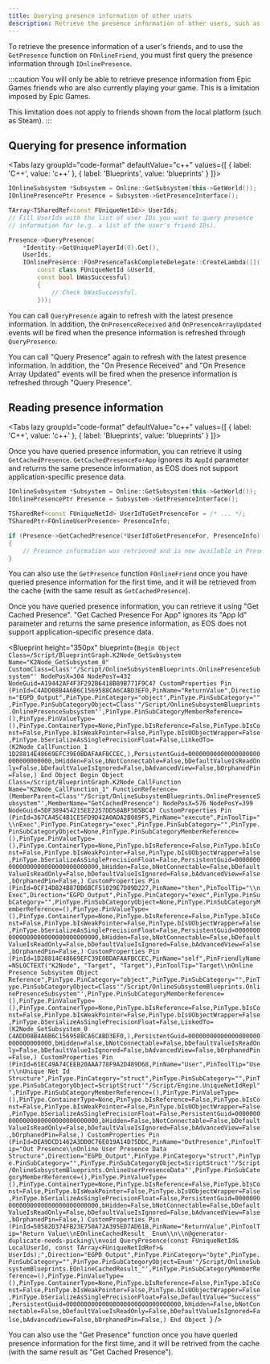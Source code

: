 ```yaml
---
title: Querying presence information of other users
description: Retrieve the presence information of other users, such as a player's friends.
---
```



To retrieve the presence information of a user's friends, and to use the `GetPresence` function on `FOnlineFriend`, you must first query the presence information through `IOnlinePresence`.

:::caution
You will only be able to retrieve presence information from Epic Games friends who are also currently playing your game. This is a limitation imposed by Epic Games.

This limitation does not apply to friends shown from the local platform (such as Steam).
:::

## Querying for presence information

<Tabs lazy groupId="code-format" defaultValue="c++" values={[ { label: 'C++', value: 'c++' }, { label: 'Blueprints', value: 'blueprints' } ]}>
<TabItem value="c++">

```cpp
IOnlineSubsystem *Subsystem = Online::GetSubsystem(this->GetWorld());
IOnlinePresencePtr Presence = Subsystem->GetPresenceInterface();

TArray<TSharedRef<const FUniqueNetId>> UserIds;
// Fill UserIds with the list of user IDs you want to query presence
// information for (e.g. a list of the user's friend IDs).

Presence->QueryPresence(
    *Identity->GetUniquePlayerId(0).Get(),
    UserIds,
    IOnlinePresence::FOnPresenceTaskCompleteDelegate::CreateLambda([](
        const class FUniqueNetId &UserId,
        const bool bWasSuccessful)
        {
            // Check bWasSuccessful.
        }));
```

You can call `QueryPresence` again to refresh with the latest presence information. In addition, the `OnPresenceReceived` and `OnPresenceArrayUpdated` events will be fired when the presence information is refreshed through `QueryPresence`.

</TabItem>
<TabItem value="blueprints">
<Blueprint height="350px" blueprint={`Begin Object Class=/Script/BlueprintGraph.K2Node_GetSubsystem Name="K2Node_GetSubsystem_0"
   CustomClass=Class'"/Script/OnlineSubsystemBlueprints.OnlinePresenceSubsystem"'
   NodePosX=304
   NodePosY=432
   NodeGuid=A19442AF4F3F292B6418B89B771F9C47
   CustomProperties Pin (PinId=C4ADD08B4A6B6C1569588CA6CABD3EF0,PinName="ReturnValue",Direction="EGPD_Output",PinType.PinCategory="object",PinType.PinSubCategory="",PinType.PinSubCategoryObject=Class'"/Script/OnlineSubsystemBlueprints.OnlinePresenceSubsystem"',PinType.PinSubCategoryMemberReference=(),PinType.PinValueType=(),PinType.ContainerType=None,PinType.bIsReference=False,PinType.bIsConst=False,PinType.bIsWeakPointer=False,PinType.bIsUObjectWrapper=False,PinType.bSerializeAsSinglePrecisionFloat=False,LinkedTo=(K2Node_AsyncAction_1 2911736249BB7ED4D22520B54AA22315,),PersistentGuid=00000000000000000000000000000000,bHidden=False,bNotConnectable=False,bDefaultValueIsReadOnly=False,bDefaultValueIsIgnored=False,bAdvancedView=False,bOrphanedPin=False,)
End Object
Begin Object Class=/Script/BlueprintGraph.K2Node_AsyncAction Name="K2Node_AsyncAction_1"
   ProxyFactoryFunctionName="QueryPresence"
   ProxyFactoryClass=Class'"/Script/OnlineSubsystemBlueprints.OnlinePresenceSubsystemQueryPresence"'
   ProxyClass=Class'"/Script/OnlineSubsystemBlueprints.OnlinePresenceSubsystemQueryPresence"'
   NodePosX=592
   NodePosY=415
   NodeGuid=BD05272A4E9912A0AE1747970D714FAC
   CustomProperties Pin (PinId=B6F524704C0D0EF47DA169BD6B2C48E4,PinName="execute",PinType.PinCategory="exec",PinType.PinSubCategory="",PinType.PinSubCategoryObject=None,PinType.PinSubCategoryMemberReference=(),PinType.PinValueType=(),PinType.ContainerType=None,PinType.bIsReference=False,PinType.bIsConst=False,PinType.bIsWeakPointer=False,PinType.bIsUObjectWrapper=False,PinType.bSerializeAsSinglePrecisionFloat=False,PersistentGuid=00000000000000000000000000000000,bHidden=False,bNotConnectable=False,bDefaultValueIsReadOnly=False,bDefaultValueIsIgnored=False,bAdvancedView=False,bOrphanedPin=False,)
   CustomProperties Pin (PinId=922ABD4C44BA29BFF9BD899EA38C08E3,PinName="then",Direction="EGPD_Output",PinType.PinCategory="exec",PinType.PinSubCategory="",PinType.PinSubCategoryObject=None,PinType.PinSubCategoryMemberReference=(),PinType.PinValueType=(),PinType.ContainerType=None,PinType.bIsReference=False,PinType.bIsConst=False,PinType.bIsWeakPointer=False,PinType.bIsUObjectWrapper=False,PinType.bSerializeAsSinglePrecisionFloat=False,PersistentGuid=00000000000000000000000000000000,bHidden=False,bNotConnectable=False,bDefaultValueIsReadOnly=False,bDefaultValueIsIgnored=False,bAdvancedView=False,bOrphanedPin=False,)
   CustomProperties Pin (PinId=2058F3014310897B196C699225285F31,PinName="OnCallFailed",PinFriendlyName="On Call Failed",PinToolTip="On Call Failed",Direction="EGPD_Output",PinType.PinCategory="exec",PinType.PinSubCategory="",PinType.PinSubCategoryObject=None,PinType.PinSubCategoryMemberReference=(),PinType.PinValueType=(),PinType.ContainerType=None,PinType.bIsReference=False,PinType.bIsConst=False,PinType.bIsWeakPointer=False,PinType.bIsUObjectWrapper=False,PinType.bSerializeAsSinglePrecisionFloat=False,PersistentGuid=00000000000000000000000000000000,bHidden=False,bNotConnectable=False,bDefaultValueIsReadOnly=False,bDefaultValueIsIgnored=False,bAdvancedView=False,bOrphanedPin=False,)
   CustomProperties Pin (PinId=29BD6BB24655308CAADFDDB7BB2FBC0E,PinName="OnPresenceTaskComplete",PinFriendlyName="On Presence Task Complete",PinToolTip="On Presence Task Complete",Direction="EGPD_Output",PinType.PinCategory="exec",PinType.PinSubCategory="",PinType.PinSubCategoryObject=None,PinType.PinSubCategoryMemberReference=(),PinType.PinValueType=(),PinType.ContainerType=None,PinType.bIsReference=False,PinType.bIsConst=False,PinType.bIsWeakPointer=False,PinType.bIsUObjectWrapper=False,PinType.bSerializeAsSinglePrecisionFloat=False,PersistentGuid=00000000000000000000000000000000,bHidden=False,bNotConnectable=False,bDefaultValueIsReadOnly=False,bDefaultValueIsIgnored=False,bAdvancedView=False,bOrphanedPin=False,)
   CustomProperties Pin (PinId=95AA9E5D449FD8335D34958408FDE1C3,PinName="UserId",PinToolTip="User Id\\nUnique Net Id Structure",Direction="EGPD_Output",PinType.PinCategory="struct",PinType.PinSubCategory="",PinType.PinSubCategoryObject=ScriptStruct'"/Script/Engine.UniqueNetIdRepl"',PinType.PinSubCategoryMemberReference=(),PinType.PinValueType=(),PinType.ContainerType=None,PinType.bIsReference=False,PinType.bIsConst=False,PinType.bIsWeakPointer=False,PinType.bIsUObjectWrapper=False,PinType.bSerializeAsSinglePrecisionFloat=False,PersistentGuid=00000000000000000000000000000000,bHidden=False,bNotConnectable=False,bDefaultValueIsReadOnly=False,bDefaultValueIsIgnored=False,bAdvancedView=False,bOrphanedPin=False,)
   CustomProperties Pin (PinId=8BC082094A7FA423115C8B98058C9189,PinName="bWasSuccessful",PinToolTip="Was Successful\\nBoolean",Direction="EGPD_Output",PinType.PinCategory="bool",PinType.PinSubCategory="",PinType.PinSubCategoryObject=None,PinType.PinSubCategoryMemberReference=(),PinType.PinValueType=(),PinType.ContainerType=None,PinType.bIsReference=False,PinType.bIsConst=False,PinType.bIsWeakPointer=False,PinType.bIsUObjectWrapper=False,PinType.bSerializeAsSinglePrecisionFloat=False,PersistentGuid=00000000000000000000000000000000,bHidden=False,bNotConnectable=False,bDefaultValueIsReadOnly=False,bDefaultValueIsIgnored=False,bAdvancedView=False,bOrphanedPin=False,)
   CustomProperties Pin (PinId=2911736249BB7ED4D22520B54AA22315,PinName="Subsystem",PinType.PinCategory="object",PinType.PinSubCategory="",PinType.PinSubCategoryObject=Class'"/Script/OnlineSubsystemBlueprints.OnlinePresenceSubsystem"',PinType.PinSubCategoryMemberReference=(),PinType.PinValueType=(),PinType.ContainerType=None,PinType.bIsReference=False,PinType.bIsConst=False,PinType.bIsWeakPointer=False,PinType.bIsUObjectWrapper=False,PinType.bSerializeAsSinglePrecisionFloat=False,LinkedTo=(K2Node_GetSubsystem_0 C4ADD08B4A6B6C1569588CA6CABD3EF0,),PersistentGuid=00000000000000000000000000000000,bHidden=False,bNotConnectable=False,bDefaultValueIsReadOnly=False,bDefaultValueIsIgnored=False,bAdvancedView=False,bOrphanedPin=False,)
   CustomProperties Pin (PinId=845618A545ECAC2761208C9623351C6D,PinName="User",PinType.PinCategory="struct",PinType.PinSubCategory="",PinType.PinSubCategoryObject=ScriptStruct'"/Script/Engine.UniqueNetIdRepl"',PinType.PinSubCategoryMemberReference=(),PinType.PinValueType=(),PinType.ContainerType=None,PinType.bIsReference=False,PinType.bIsConst=False,PinType.bIsWeakPointer=False,PinType.bIsUObjectWrapper=False,PinType.bSerializeAsSinglePrecisionFloat=False,PersistentGuid=00000000000000000000000000000000,bHidden=False,bNotConnectable=False,bDefaultValueIsReadOnly=False,bDefaultValueIsIgnored=False,bAdvancedView=False,bOrphanedPin=False,)
End Object
`} />

You can call "Query Presence" again to refresh with the latest presence information. In addition, the "On Presence Received" and "On Presence Array Updated" events will be fired when the presence information is refreshed through "Query Presence".


</TabItem>
</Tabs>

## Reading presence information

<Tabs lazy groupId="code-format" defaultValue="c++" values={[ { label: 'C++', value: 'c++' }, { label: 'Blueprints', value: 'blueprints' } ]}>
<TabItem value="c++">

Once you have queried presence information, you can retrieve it using `GetCachedPresence`. `GetCachedPresenceForApp` ignores its `AppId` parameter and returns the same presence information, as EOS does not support application-specific presence data.

```cpp
IOnlineSubsystem *Subsystem = Online::GetSubsystem(this->GetWorld());
IOnlinePresencePtr Presence = Subsystem->GetPresenceInterface();

TSharedRef<const FUniqueNetId> UserIdToGetPresenceFor = /* ... */;
TSharedPtr<FOnlineUserPresence> PresenceInfo;

if (Presence->GetCachedPresence(*UserIdToGetPresenceFor, PresenceInfo) == EOnlineCachedResult::Success)
{
    // Presence information was retrieved and is now available in PresenceInfo.
}
```

You can also use the `GetPresence` function `FOnlineFriend` once you have queried presence information for the first time, and it will be retrieved from the cache (with the same result as `GetCachedPresence`).

</TabItem>
<TabItem value="blueprints">

Once you have queried presence information, you can retrieve it using "Get Cached Presence". "Get Cached Presence For App" ignores its "App Id" parameter and returns the same presence information, as EOS does not support application-specific presence data.

<Blueprint height="350px" blueprint={`Begin Object Class=/Script/BlueprintGraph.K2Node_GetSubsystem Name="K2Node_GetSubsystem_0"
   CustomClass=Class'"/Script/OnlineSubsystemBlueprints.OnlinePresenceSubsystem"'
   NodePosX=304
   NodePosY=432
   NodeGuid=A19442AF4F3F292B6418B89B771F9C47
   CustomProperties Pin (PinId=C4ADD08B4A6B6C1569588CA6CABD3EF0,PinName="ReturnValue",Direction="EGPD_Output",PinType.PinCategory="object",PinType.PinSubCategory="",PinType.PinSubCategoryObject=Class'"/Script/OnlineSubsystemBlueprints.OnlinePresenceSubsystem"',PinType.PinSubCategoryMemberReference=(),PinType.PinValueType=(),PinType.ContainerType=None,PinType.bIsReference=False,PinType.bIsConst=False,PinType.bIsWeakPointer=False,PinType.bIsUObjectWrapper=False,PinType.bSerializeAsSinglePrecisionFloat=False,LinkedTo=(K2Node_CallFunction_1 1D28814E48669EFC39E0BDAFAAFBCCEC,),PersistentGuid=00000000000000000000000000000000,bHidden=False,bNotConnectable=False,bDefaultValueIsReadOnly=False,bDefaultValueIsIgnored=False,bAdvancedView=False,bOrphanedPin=False,)
End Object
Begin Object Class=/Script/BlueprintGraph.K2Node_CallFunction Name="K2Node_CallFunction_1"
   FunctionReference=(MemberParent=Class'"/Script/OnlineSubsystemBlueprints.OnlinePresenceSubsystem"',MemberName="GetCachedPresence")
   NodePosX=576
   NodePosY=399
   NodeGuid=5DF389454215EE2257DD58ABF505BC47
   CustomProperties Pin (PinId=367CA45C4B1CE5FD9D42A0ADA2B089F5,PinName="execute",PinToolTip="\\nExec",PinType.PinCategory="exec",PinType.PinSubCategory="",PinType.PinSubCategoryObject=None,PinType.PinSubCategoryMemberReference=(),PinType.PinValueType=(),PinType.ContainerType=None,PinType.bIsReference=False,PinType.bIsConst=False,PinType.bIsWeakPointer=False,PinType.bIsUObjectWrapper=False,PinType.bSerializeAsSinglePrecisionFloat=False,PersistentGuid=00000000000000000000000000000000,bHidden=False,bNotConnectable=False,bDefaultValueIsReadOnly=False,bDefaultValueIsIgnored=False,bAdvancedView=False,bOrphanedPin=False,)
   CustomProperties Pin (PinId=0CF14D824B87BB6BCF51029E7D09D227,PinName="then",PinToolTip="\\nExec",Direction="EGPD_Output",PinType.PinCategory="exec",PinType.PinSubCategory="",PinType.PinSubCategoryObject=None,PinType.PinSubCategoryMemberReference=(),PinType.PinValueType=(),PinType.ContainerType=None,PinType.bIsReference=False,PinType.bIsConst=False,PinType.bIsWeakPointer=False,PinType.bIsUObjectWrapper=False,PinType.bSerializeAsSinglePrecisionFloat=False,PersistentGuid=00000000000000000000000000000000,bHidden=False,bNotConnectable=False,bDefaultValueIsReadOnly=False,bDefaultValueIsIgnored=False,bAdvancedView=False,bOrphanedPin=False,)
   CustomProperties Pin (PinId=1D28814E48669EFC39E0BDAFAAFBCCEC,PinName="self",PinFriendlyName=NSLOCTEXT("K2Node", "Target", "Target"),PinToolTip="Target\\nOnline Presence Subsystem Object Reference",PinType.PinCategory="object",PinType.PinSubCategory="",PinType.PinSubCategoryObject=Class'"/Script/OnlineSubsystemBlueprints.OnlinePresenceSubsystem"',PinType.PinSubCategoryMemberReference=(),PinType.PinValueType=(),PinType.ContainerType=None,PinType.bIsReference=False,PinType.bIsConst=False,PinType.bIsWeakPointer=False,PinType.bIsUObjectWrapper=False,PinType.bSerializeAsSinglePrecisionFloat=False,LinkedTo=(K2Node_GetSubsystem_0 C4ADD08B4A6B6C1569588CA6CABD3EF0,),PersistentGuid=00000000000000000000000000000000,bHidden=False,bNotConnectable=False,bDefaultValueIsReadOnly=False,bDefaultValueIsIgnored=False,bAdvancedView=False,bOrphanedPin=False,)
   CustomProperties Pin (PinId=61EC49A74CEEB20AAA778F9A2D489D68,PinName="User",PinToolTip="User\\nUnique Net Id Structure",PinType.PinCategory="struct",PinType.PinSubCategory="",PinType.PinSubCategoryObject=ScriptStruct'"/Script/Engine.UniqueNetIdRepl"',PinType.PinSubCategoryMemberReference=(),PinType.PinValueType=(),PinType.ContainerType=None,PinType.bIsReference=False,PinType.bIsConst=False,PinType.bIsWeakPointer=False,PinType.bIsUObjectWrapper=False,PinType.bSerializeAsSinglePrecisionFloat=False,PersistentGuid=00000000000000000000000000000000,bHidden=False,bNotConnectable=False,bDefaultValueIsReadOnly=False,bDefaultValueIsIgnored=False,bAdvancedView=False,bOrphanedPin=False,)
   CustomProperties Pin (PinId=DEA9DCD1462A3DD0C76E019A14D75DDC,PinName="OutPresence",PinToolTip="Out Presence\\nOnline User Presence Data Structure",Direction="EGPD_Output",PinType.PinCategory="struct",PinType.PinSubCategory="",PinType.PinSubCategoryObject=ScriptStruct'"/Script/OnlineSubsystemBlueprints.OnlineUserPresenceData"',PinType.PinSubCategoryMemberReference=(),PinType.PinValueType=(),PinType.ContainerType=None,PinType.bIsReference=False,PinType.bIsConst=False,PinType.bIsWeakPointer=False,PinType.bIsUObjectWrapper=False,PinType.bSerializeAsSinglePrecisionFloat=False,PersistentGuid=00000000000000000000000000000000,bHidden=False,bNotConnectable=False,bDefaultValueIsReadOnly=False,bDefaultValueIsIgnored=False,bAdvancedView=False,bOrphanedPin=False,)
   CustomProperties Pin (PinId=50582D374FB23E750A72A395ED7AD61B,PinName="ReturnValue",PinToolTip="Return Value\\nEOnlineCachedResult_ Enum\\n\\n@generator-duplicate-needs-picking\\nvoid QueryPresence(const FUniqueNetId& LocalUserId, const TArray<FUniqueNetIdRef>& UserIds);",Direction="EGPD_Output",PinType.PinCategory="byte",PinType.PinSubCategory="",PinType.PinSubCategoryObject=Enum'"/Script/OnlineSubsystemBlueprints.EOnlineCachedResult_"',PinType.PinSubCategoryMemberReference=(),PinType.PinValueType=(),PinType.ContainerType=None,PinType.bIsReference=False,PinType.bIsConst=False,PinType.bIsWeakPointer=False,PinType.bIsUObjectWrapper=False,PinType.bSerializeAsSinglePrecisionFloat=False,DefaultValue="Success",PersistentGuid=00000000000000000000000000000000,bHidden=False,bNotConnectable=False,bDefaultValueIsReadOnly=False,bDefaultValueIsIgnored=False,bAdvancedView=False,bOrphanedPin=False,)
End Object
`} />

You can also use the "Get Presence" function once you have queried presence information for the first time, and it will be retrived from the cache (with the same result as "Get Cached Presence").

</TabItem>
</Tabs>
